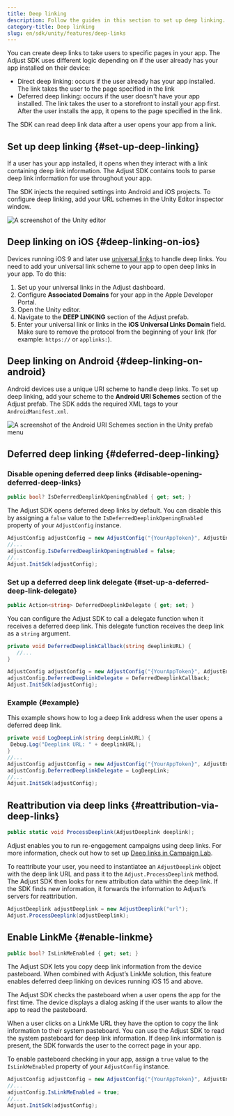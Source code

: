 ```yaml
---
title: Deep linking
description: Follow the guides in this section to set up deep linking.
category-title: Deep linking
slug: en/sdk/unity/features/deep-links
---
```


You can create deep links to take users to specific pages in your app. The Adjust SDK uses different logic depending on if the user already has your app installed on their device:

-  Direct deep linking: occurs if the user already has your app installed. The link takes the user to the page specified in the link
-  Deferred deep linking: occurs if the user doesn't have your app installed. The link takes the user to a storefront to install your app first. After the user installs the app, it opens to the page specified in the link.

The SDK can read deep link data after a user opens your app from a link.

## Set up deep linking {#set-up-deep-linking}

If a user has your app installed, it opens when they interact with a link containing deep link information. The Adjust SDK contains tools to parse deep link information for use throughout your app.

The SDK injects the required settings into Android and iOS projects. To configure deep linking, add your URL schemes in the Unity Editor inspector window.

![A screenshot of the Unity editor](@images/unity/deep-links/1-editor.png)

## Deep linking on iOS {#deep-linking-on-ios}

Devices running iOS 9 and later use [universal links](https://developer.apple.com/library/ios/documentation/General/Conceptual/AppSearch/UniversalLinks.html) to handle deep links. You need to add your universal link scheme to your app to open deep links in your app. To do this:

1. Set up your universal links in the Adjust dashboard.
2. Configure **Associated Domains** for your app in the Apple Developer Portal.
3. Open the Unity editor.
4. Navigate to the **DEEP LINKING** section of the Adjust prefab.
5. Enter your universal link or links in the **iOS Universal Links Domain** field. Make sure to remove the protocol from the beginning of your link (for example: `https://` or `applinks:`).

## Deep linking on Android {#deep-linking-on-android}

Android devices use a unique URI scheme to handle deep links. To set up deep linking, add your scheme to the **Android URI Schemes** section of the Adjust prefab. The SDK adds the required XML tags to your `AndroidManifest.xml`.

![A screenshot of the Android URI Schemes section in the Unity prefab menu](@images/unity/deep-links/2-uri-schemes.png)

## Deferred deep linking {#deferred-deep-linking}

### Disable opening deferred deep links {#disable-opening-deferred-deep-links}

<CodeBlock title="Property declaration">

```cs
public bool? IsDeferredDeeplinkOpeningEnabled { get; set; }
```

</CodeBlock>

The Adjust SDK opens deferred deep links by default. You can disable this by assigning a `false` value to the `IsDeferredDeeplinkOpeningEnabled` property of your `AdjustConfig` instance.

```cs
AdjustConfig adjustConfig = new AdjustConfig("{YourAppToken}", AdjustEnvironment.Sandbox);
//...
adjustConfig.IsDeferredDeeplinkOpeningEnabled = false;
//...
Adjust.InitSdk(adjustConfig);
```

### Set up a deferred deep link delegate {#set-up-a-deferred-deep-link-delegate}

<CodeBlock title="Property declaration">

```cs
public Action<string> DeferredDeeplinkDelegate { get; set; }
```

</CodeBlock>

You can configure the Adjust SDK to call a delegate function when it receives a deferred deep link. This delegate function receives the deep link as a `string` argument.

```cs
private void DeferredDeeplinkCallback(string deeplinkURL) {
   //...
}

AdjustConfig adjustConfig = new AdjustConfig("{YourAppToken}", AdjustEnvironment.Sandbox);
adjustConfig.DeferredDeeplinkDelegate = DeferredDeeplinkCallback;
Adjust.InitSdk(adjustConfig);
```

### Example {#example}

This example shows how to log a deep link address when the user opens a deferred deep link.

```cs
private void LogDeepLink(string deepLinkURL) {
 Debug.Log("Deeplink URL: " + deeplinkURL);
}
//...
AdjustConfig adjustConfig = new AdjustConfig("{YourAppToken}", AdjustEnvironment.Sandbox);
adjustConfig.DeferredDeeplinkDelegate = LogDeepLink;
//...
Adjust.InitSdk(adjustConfig);
```

## Reattribution via deep links {#reattribution-via-deep-links}

<CodeBlock title="Method signature">

```cs
public static void ProcessDeeplink(AdjustDeeplink deeplink);
```

</CodeBlock>

Adjust enables you to run re-engagement campaigns using deep links. For more information, check out how to set up [Deep links in Campaign Lab](https://help.adjust.com/en/article/deep-links).

To reattribute your user, you need to instantiatee an `AdjustDeeplink` object with the deep link URL and pass it to the `Adjust.ProcessDeeplink` method. The Adjust SDK then looks for new attribution data within the deep link. If the SDK finds new information, it forwards the information to Adjust’s servers for reattribution.

```cs
AdjustDeeplink adjustDeeplink = new AdjustDeeplink("url");
Adjust.ProcessDeeplink(adjustDeeplink);
```

## Enable LinkMe {#enable-linkme}

<CodeBlock title="Method signature">

```cs
public bool? IsLinkMeEnabled { get; set; }
```

</CodeBlock>

The Adjust SDK lets you copy deep link information from the device pasteboard. When combined with Adjust’s LinkMe solution, this feature enables deferred deep linking on devices running iOS 15 and above.

<Callout type="important">

The Adjust SDK checks the pasteboard when a user opens the app for the first time. The device displays a dialog asking if the user wants to allow the app to read the pasteboard.

</Callout>

When a user clicks on a LinkMe URL they have the option to copy the link information to their system pasteboard. You can use the Adjust SDK to read the system pasteboard for deep link information. If deep link information is present, the SDK forwards the user to the correct page in your app.

To enable pasteboard checking in your app, assign a `true` value to the `IsLinkMeEnabled` property of your `AdjustConfig` instance.

```cs
AdjustConfig adjustConfig = new AdjustConfig("{YourAppToken}", AdjustEnvironment.Sandbox, true);
//...
adjustConfig.IsLinkMeEnabled = true;
//...
Adjust.InitSdk(adjustConfig);
```
